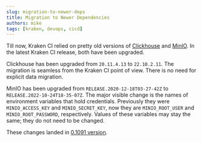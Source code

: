 ```yaml
---
slug: migration-to-newer-deps
title: Migration to Newer Dependencies
authors: mike
tags: [kraken, devops, cicd]
---
```




Till now, Kraken CI relied on pretty old versions
of [Clickhouse](https://clickhouse.com/)
and [MinIO](https://min.io/). In the latest Kraken CI release, both
have been upgraded.

Clickhouse has been upgraded from `20.11.4.13` to `22.10.2.11`. The
migration is seamless from the Kraken CI point of view. There is no need
for explicit data migration.

MinIO has been upgraded from `RELEASE.2020-12-18T03-27-42Z` to
`RELEASE.2022-10-24T18-35-07Z`. The major visible change is the names
of environment variables that hold credentials. Previously they were
`MINIO_ACCESS_KEY` and `MINIO_SECRET_KEY`, now they are
`MINIO_ROOT_USER` and `MINIO_ROOT_PASSWORD`, respectively. Values of
these variables may stay the same; they do not need to be changed.

These changes landed in
[0.1091 version](https://github.com/Kraken-CI/kraken/releases/tag/v0.1091).
